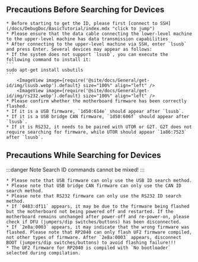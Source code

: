 

## Precautions Before Searching for Devices

    * Before starting to get the ID, please first [connect to SSH](/docs/DebugDoc/BasicTutorial/index.mdx "click to jump")
    * Please ensure that the data cable connecting the lower-level machine to the upper-level machine has data transmission capabilities
    * After connecting to the upper-level machine via SSH, enter `lsusb` and press Enter. Several devices may appear as follows:
    * If the system does not support `lsusb`, you can execute the following command to install it:
    ```
    sudo apt-get install usbutils
    ```
        <ImageView image={require('@site/docs/General/get-id/img/lsusb.webp').default} size="100%" align="left" />
        <ImageView image={require('@site/docs/General/get-id/img/rs232.webp').default} size="100%" align="left" />
    * Please confirm whether the motherboard firmware has been correctly flashed.
    * If it is a USB firmware, `1d50:614e` should appear after `lsusb`.
    * If it is a USB bridge CAN firmware, `1d50:606f` should appear after `lsusb`.
    * If it is RS232, it needs to be paired with UTOR or G2T. G2T does not require searching for firmware, while UTOR should appear `1a86:7523` after `lsusb`.

## Precautions While Searching for Devices

:::danger Note
Search ID commands cannot be mixed!
:::

    * Please note that USB firmware can only use the USB ID search method.
    * Please note that USB bridge CAN firmware can only use the CAN ID search method.
    * Please note that RS232 firmware can only use the RS232 ID search method.
    * If `0483:df11` appears, it may be due to the firmware being flashed but the motherboard not being powered off and restarted. If the motherboard remains unchanged after power-off and re-power-on, please check if DFU (jumpers/dip switches/buttons) has been disconnected.
    * If `2e8a:0003` appears, it may indicate that the wrong firmware was flashed. Please note that RP2040 can only flash UF2 firmware compiled, not other types of firmware. After `2e8a:0003` appears, disconnect BOOT (jumpers/dip switches/buttons) to avoid flashing failure!!!
    * The UF2 firmware for RP2040 is compiled with `No bootloader` selected during compilation.